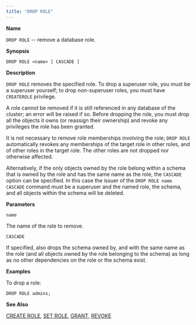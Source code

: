 ```yaml
---
title: "DROP ROLE"
---
```


<div id="drop_role" class="registered_link"></div>

**Name**

`DROP ROLE` -- remove a database role.

**Synopsis**

```text
DROP ROLE <name> [ CASCADE ]
```

**Description**

`DROP ROLE` removes the specified role. To drop a superuser role, you must be a superuser yourself; to drop non-superuser roles, you must have `CREATEROLE` privilege.

A role cannot be removed if it is still referenced in any database of the cluster; an error will be raised if so. Before dropping the role, you must drop all the objects it owns (or reassign their ownership) and revoke any privileges the role has been granted.

It is not necessary to remove role memberships involving the role; `DROP ROLE` automatically revokes any memberships of the target role in other roles, and of other roles in the target role. The other roles are not dropped nor otherwise affected.

Alternatively, if the only objects owned by the role belong within a schema that is owned by the role and has the same name as the role, the `CASCADE` option can be specified. In this case the issuer of the `DROP ROLE name CASCADE` command must be a superuser and the named role, the schema, and all objects within the schema will be deleted.

**Parameters**

`name`

 The name of the role to remove.

`CASCADE`

 If specified, also drops the schema owned by, and with the same name as the role (and all objects owned by the role belonging to the schema) as long as no other dependencies on the role or the schema exist.

**Examples**

To drop a role:

```text
DROP ROLE admins;
```

**See Also**

[CREATE ROLE](32_create_role/#create_role), [SET ROLE](73_set_role/#set_role), [GRANT](64_grant/#grant), [REVOKE](67_revoke/#revoke)
